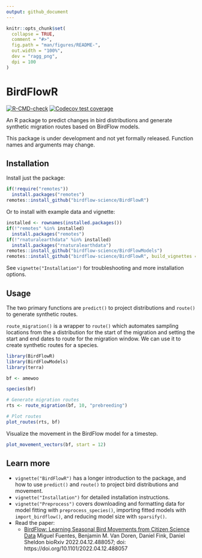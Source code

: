 ```yaml
---
output: github_document
---
```


<!-- README.md is generated from README.Rmd. Please edit that file -->

```r
knitr::opts_chunk$set(
  collapse = TRUE,
  comment = "#>",
  fig.path = "man/figures/README-",
  out.width = "100%", 
  dev = "ragg_png",
  dpi = 100
)
```

# BirdFlowR


<!-- badges: start -->
  [![R-CMD-check](https://github.com/birdflow-science/BirdFlowR/actions/workflows/R-CMD-check.yaml/badge.svg)](https://github.com/birdflow-science/BirdFlowR/actions/workflows/R-CMD-check.yaml)
[![Codecov test coverage](https://codecov.io/gh/birdflow-science/BirdFlowR/branch/main/graph/badge.svg)](https://app.codecov.io/gh/birdflow-science/BirdFlowR?branch=main)
<!-- badges: end -->

An R package to predict changes in bird distributions and generate synthetic 
migration routes based on BirdFlow models.

This package is under development and not yet formally released. Function names
and arguments may change.


## Installation

Install just the package:
```r
if(!require("remotes"))
  install.packages("remotes") 
remotes::install_github("birdflow-science/BirdFlowR")
```
Or to install with example data and vignette:

```r
installed <- rownames(installed.packages())
if(!"remotes" %in% installed)
  install.packages("remotes")
if(!"rnaturalearthdata" %in% installed)
  install.packages("rnaturalearthdata")
remotes::install_github("birdflow-science/BirdFlowModels")
remotes::install_github("birdflow-science/BirdFlowR", build_vignettes = TRUE)
```
See `vignette("Installation")` for troubleshooting and more installation 
options.



## Usage 

The two primary functions are `predict()` to project distributions and 
`route()` to generate synthetic routes.  

`route_migration()` is a wrapper to `route()` which automates sampling
locations from the a distribution for the start of the migration and setting 
the start and end dates to route for the migration window. We can use it to 
create synthetic routes for a species.
```r
library(BirdFlowR)
library(BirdFlowModels)
library(terra)

bf <- amewoo 

species(bf)

# Generate migration routes
rts <- route_migration(bf, 10, "prebreeding")

# Plot routes
plot_routes(rts, bf)

```

Visualize the movement in the BirdFlow model for a timestep.

```r

plot_movement_vectors(bf, start = 12)

```


## Learn more

- `vignette("BirdFlowR")` has a longer introduction to the package, and how to
  use `predict()` and `route()` to project bird distributions and movement. 
- `vignette("Installation")` for detailed installation instructions.
- `vignette("Preprocess")` covers downloading and formatting data for model 
  fitting with `preprocess_species()`, importing fitted models with 
  `import_birdflow()`, and reducing model size with `sparsify()`.   
- Read the paper:
  - [BirdFlow: Learning Seasonal Bird Movements from Citizen Science Data](https://www.biorxiv.org/content/10.1101/2022.04.12.488057v1) Miguel Fuentes, Benjamin M. Van Doren, Daniel Fink, Daniel Sheldon bioRxiv 2022.04.12.488057; doi: https://doi.org/10.1101/2022.04.12.488057


